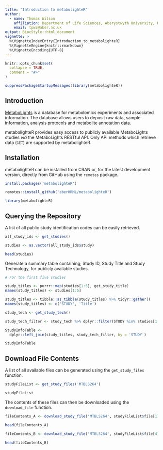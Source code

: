 ```yaml
---
title: "Introduction to metabolighteR"
author:
  - name: Thomas Wilson
    affiliation: Department of Life Sciences, Aberystwyth University, UK
    email: tpw2@aber.ac.uk
output: BiocStyle::html_document
vignette: >
  %\VignetteIndexEntry{Introduction_to_metabolighteR}
  %\VignetteEngine{knitr::rmarkdown}
  %\VignetteEncoding{UTF-8}
---
```


```r
knitr::opts_chunk$set(
  collapse = TRUE,
  comment = "#>"
)
```

```r
suppressPackageStartupMessages(library(metabolighteR))
```


## Introduction

[MetaboLights](https://www.ebi.ac.uk/metabolights/) is a database for metabolomics experiments and associated information. The database allows users to deposit raw data, sample information, analysis protocols and metabolite annotation data.

metabolighteR provides easy access to publicly available MetaboLights studies *via* the MetaboLights RESTful API. Only API methods which retrieve data (`GET`) are supported by metabolighteR. 


## Installation

metabolighteR can be installed from CRAN or, for the latest development version, directly from GitHub using the `remotes` package.

```r
install.packages('metabolighteR')

remotes::install_github('aberHRML/metabolighteR')

library(metabolighteR)
```



## Querying the Repository

A list of all public study identification codes can be easily retrieved.

```r
all_study_ids <- get_studies()

studies <- as.vector(all_study_ids$study)

head(studies)
```


Generate a summary table containing; Study ID, Study Title and Study Technology, for publicly available studies. 

```r
# For the first five studies

study_titles <- purrr::map(studies[1:5], get_study_title)
names(study_titles) <- studies[1:5]

study_titles <- tibble::as_tibble(study_titles) %>% tidyr::gather()
names(study_titles) <- c('STUDY', 'Title')

study_tech <- get_study_tech()

study_tech_filter <- study_tech %>% dplyr::filter(STUDY %in% studies[1:5])

StudyInfoTable <-
  dplyr::left_join(study_titles, study_tech_filter, by = 'STUDY')
```



```r
StudyInfoTable

```


## Download File Contents

A list of all available files can be generated using the `get_study_files` function.

```r

studyFileList <- get_study_files('MTBLS264')

studyFileList
```

The contents of these files can then be downloaded using the `download_file` function.

```r

fileContents_A <- download_study_file('MTBLS264', studyFileList$file[1])

head(fileContents_A)

fileContents_B <- download_study_file('MTBLS264', studyFileList$file[4])

head(fileContents_B)


```





















